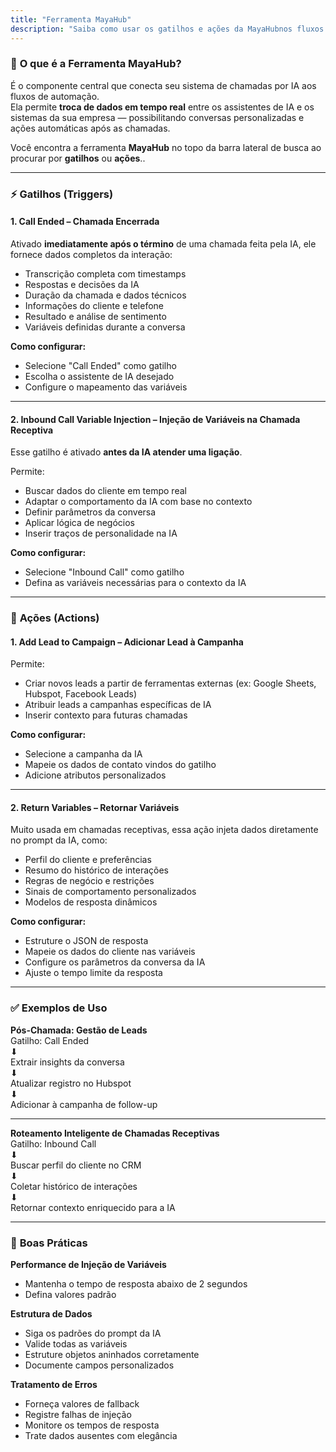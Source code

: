 ```yaml
---
title: "Ferramenta MayaHub"
description: "Saiba como usar os gatilhos e ações da MayaHubnos fluxos de chamadas da sua IA"
---
```


### 🔧 **O que é a Ferramenta MayaHub?**

É o componente central que conecta seu sistema de chamadas por IA aos fluxos de automação.\
Ela permite **troca de dados em tempo real** entre os assistentes de IA e os sistemas da sua empresa — possibilitando conversas personalizadas e ações automáticas após as chamadas.

Você encontra a ferramenta **MayaHub** no topo da barra lateral de busca ao procurar por **gatilhos** ou **ações**..

---

### ⚡ **Gatilhos (Triggers)**

#### 1. **Call Ended – Chamada Encerrada**

Ativado **imediatamente após o término** de uma chamada feita pela IA, ele fornece dados completos da interação:

- Transcrição completa com timestamps
- Respostas e decisões da IA
- Duração da chamada e dados técnicos
- Informações do cliente e telefone
- Resultado e análise de sentimento
- Variáveis definidas durante a conversa

**Como configurar:**

- Selecione "Call Ended" como gatilho
- Escolha o assistente de IA desejado
- Configure o mapeamento das variáveis

---

#### 2. **Inbound Call Variable Injection – Injeção de Variáveis na Chamada Receptiva**

Esse gatilho é ativado **antes da IA atender uma ligação**.

Permite:

- Buscar dados do cliente em tempo real
- Adaptar o comportamento da IA com base no contexto
- Definir parâmetros da conversa
- Aplicar lógica de negócios
- Inserir traços de personalidade na IA

**Como configurar:**

- Selecione "Inbound Call" como gatilho
- Defina as variáveis necessárias para o contexto da IA

---

### 🧩 **Ações (Actions)**

#### 1. **Add Lead to Campaign – Adicionar Lead à Campanha**

Permite:

- Criar novos leads a partir de ferramentas externas (ex: Google Sheets, Hubspot, Facebook Leads)
- Atribuir leads a campanhas específicas de IA
- Inserir contexto para futuras chamadas

**Como configurar:**

- Selecione a campanha da IA
- Mapeie os dados de contato vindos do gatilho
- Adicione atributos personalizados

---

#### 2. **Return Variables – Retornar Variáveis**

Muito usada em chamadas receptivas, essa ação injeta dados diretamente no prompt da IA, como:

- Perfil do cliente e preferências
- Resumo do histórico de interações
- Regras de negócio e restrições
- Sinais de comportamento personalizados
- Modelos de resposta dinâmicos

**Como configurar:**

- Estruture o JSON de resposta
- Mapeie os dados do cliente nas variáveis
- Configure os parâmetros da conversa da IA
- Ajuste o tempo limite da resposta

---

### ✅ **Exemplos de Uso**

**Pós-Chamada: Gestão de Leads**\
Gatilho: Call Ended\
⬇\
Extrair insights da conversa\
⬇\
Atualizar registro no Hubspot\
⬇\
Adicionar à campanha de follow-up

---

**Roteamento Inteligente de Chamadas Receptivas**\
Gatilho: Inbound Call\
⬇\
Buscar perfil do cliente no CRM\
⬇\
Coletar histórico de interações\
⬇\
Retornar contexto enriquecido para a IA

---

### 🧠 **Boas Práticas**

**Performance de Injeção de Variáveis**

- Mantenha o tempo de resposta abaixo de 2 segundos
- Defina valores padrão

**Estrutura de Dados**

- Siga os padrões do prompt da IA
- Valide todas as variáveis
- Estruture objetos aninhados corretamente
- Documente campos personalizados

**Tratamento de Erros**

- Forneça valores de fallback
- Registre falhas de injeção
- Monitore os tempos de resposta
- Trate dados ausentes com elegância